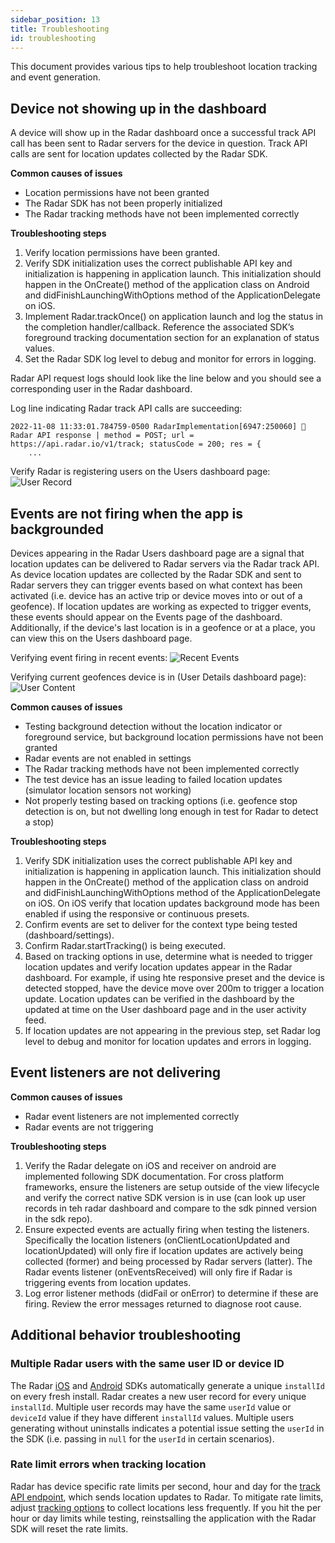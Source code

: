 ```yaml
---
sidebar_position: 13
title: Troubleshooting
id: troubleshooting
---
```


This document provides various tips to help troubleshoot location tracking and event generation.

## Device not showing up in the dashboard

A device will show up in the Radar dashboard once a successful track API call has been sent to Radar servers for the device in question. Track API calls are sent for location updates collected by the Radar SDK.

**Common causes of issues**
* Location permissions have not been granted
* The Radar SDK has not been properly initialized
* The Radar tracking methods have not been implemented correctly

**Troubleshooting steps**
1. Verify location permissions have been granted.
2. Verify SDK initialization uses the correct publishable API key and initialization is happening in application launch. This initialization should happen in the OnCreate() method of the application class on Android and didFinishLaunchingWithOptions method of the ApplicationDelegate on iOS.
3. Implement Radar.trackOnce() on application launch and log the status in the completion handler/callback. Reference the associated SDK’s foreground tracking documentation section for an explanation of status values.
4. Set the Radar SDK log level to debug and monitor for errors in logging.

Radar API request logs should look like the line below and you should see a corresponding user in the Radar dashboard.

Log line indicating Radar track API calls are succeeding:
```
2022-11-08 11:33:01.784759-0500 RadarImplementation[6947:250060] 📍 Radar API response | method = POST; url = https://api.radar.io/v1/track; statusCode = 200; res = {
    ...
```

Verify Radar is registering users on the Users dashboard page:
![User Record](/img/troubleshooting/user_record.png)

## Events are not firing when the app is backgrounded

Devices appearing in the Radar Users dashboard page are a signal that location updates can be delivered to Radar servers via the Radar track API. As device location updates are collected by the Radar SDK and sent to Radar servers they can trigger events based on what context has been activated (i.e. device has an active trip or device moves into or out of a geofence). If location updates are working as expected to trigger events, these events should appear on the Events page of the dashboard. Additionally, if the device's last location is in a geofence or at a place, you can view this on the Users dashboard page.

Verifying event firing in recent events:
![Recent Events](/img/troubleshooting/recent_events.png)

Verifying current geofences device is in (User Details dashboard page):
![User Content](/img/troubleshooting/user_context.png)

**Common causes of issues**
* Testing background detection without the location indicator or foreground service, but background location permissions have not been granted
* Radar events are not enabled in settings
* The Radar tracking methods have not been implemented correctly
* The test device has an issue leading to failed location updates (simulator location sensors not working) 
* Not properly testing based on tracking options (i.e. geofence stop detection is on, but not dwelling long enough in test for Radar to detect a stop)

**Troubleshooting steps**
1. Verify SDK initialization uses the correct publishable API key and initialization is happening in application launch. This initialization should happen in the OnCreate() method of the application class on android and didFinishLaunchingWithOptions method of the ApplicationDelegate on iOS.  On iOS verify that location updates background mode has been enabled if using the responsive or continuous presets.
2. Confirm events are set to deliver for the context type being tested (dashboard/settings).
3. Confirm Radar.startTracking() is being executed.
4. Based on tracking options in use, determine what is needed to trigger location updates and verify location updates appear in the Radar dashboard. For example, if using hte responsive preset and the device is detected stopped, have the device move over 200m to trigger a location update. Location updates can be verified in the dashboard by the updated at time on the User dashboard page and in the user activity feed.
5. If location updates are not appearing in the previous step, set Radar log level to debug and monitor for location updates and errors in logging.

## Event listeners are not delivering

**Common causes of issues**
* Radar event listeners are not implemented correctly
* Radar events are not triggering

**Troubleshooting steps**
1. Verify the Radar delegate on iOS and receiver on android are implemented following SDK documentation. For cross platform frameworks, ensure the listeners are setup outside of the view lifecycle and verify the correct native SDK version is in use (can look up user records in teh radar dashboard and compare to the sdk pinned version in the sdk repo).
2. Ensure expected events are actually firing when testing the listeners. Specifically the location listeners (onClientLocationUpdated and locationUpdated) will only fire if location updates are actively being collected (former) and being processed by Radar servers (latter). The Radar events listener (onEventsReceived) will only fire if Radar is triggering events from location updates.
3. Log error listener methods (didFail or onError) to determine if these are firing. Review the error messages returned to diagnose root cause.

## Additional behavior troubleshooting

### Multiple Radar users with the same user ID or device ID

The Radar [iOS](/sdk/ios) and [Android](/sdk/android) SDKs automatically generate a unique `installId` on every fresh install. Radar creates a new user record for every unique `installId`. Multiple user records may have the same `userId` value or `deviceId` value if they have different `installId` values. Multiple users generating without uninstalls indicates a potential issue setting the `userId` in the SDK (i.e. passing in `null` for the `userId` in certain scenarios).

### Rate limit errors when tracking location

Radar has device specific rate limits per second, hour and day for the [track API endpoint](/api#track), which sends location updates to Radar. To mitigate rate limits, adjust [tracking options](/sdk/tracking) to collect locations less frequently. If you hit the per hour or day limits while testing, reinstsalling the application with the Radar SDK will reset the rate limits.